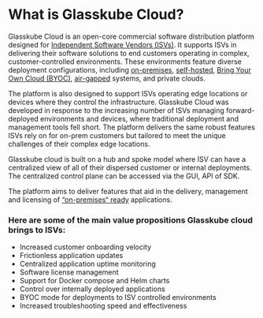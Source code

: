 
# What is Glasskube Cloud?

Glasskube Cloud is an open-core commercial software distribution platform designed for [Independent Software Vendors (ISVs)](/glossary/isv-meaning). It supports ISVs in delivering their software solutions to end customers operating in complex, customer-controlled environments. These environments feature diverse deployment configurations, including [on-premises](glossary/on-premises-definition), [self-hosted](glossary/self-managed-software), [Bring Your Own Cloud (BYOC)](glossary/byoc-definition), [air-gapped](glossary/air-gapped-meaning) systems, and private clouds.

The platform is also designed to support ISVs operating edge locations or devices where they control the infrastructure. Glasskube Cloud was developed in response to the increasing number of ISVs managing forward-deployed environments and devices, where traditional deployment and management tools fell short. The platform delivers the same robust features ISVs rely on for on-prem customers but tailored to meet the unique challenges of their complex edge locations.

Glasskube cloud is built on a hub and spoke model where ISV can have a centralized view of all of their dispersed customer or internal deployments. The centralized control plane can be accessed via the GUI, API of SDK. 

The platform aims to deliver features that aid in the delivery, management and licensing of [“on-premises“ ready](http://localhost:3000/white-paper/building-blocks/) applications. 

### Here are some of the main value propositions Glasskube cloud brings to ISVs: 

- Increased customer onboarding velocity
- Frictionless application updates
- Centralized application uptime monitoring
- Software license management
- Support for Docker compose and Helm charts
- Control over internally deployed applications
- BYOC mode for deployments to ISV controlled environments
- Increased troubleshooting speed and effectiveness